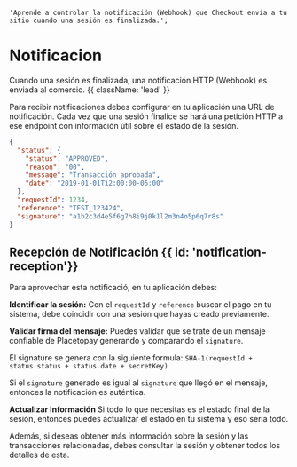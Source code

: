     'Aprende a controlar la notificación (Webhook) que Checkout envia a tu sitio cuando una sesión es finalizada.';

# Notificacion

Cuando una sesión es finalizada, una notificación HTTP (Webhook) es enviada al comercio. {{ className: 'lead' }}

Para recibir notificaciones debes configurar en tu aplicación una URL de notificación. Cada vez que una sesión finalice se hará una petición HTTP a ese endpoint con información útil sobre el estado de la sesión.

```json {{ 'title': 'Notification' }}
{
  "status": {
    "status": "APPROVED",
    "reason": "00",
    "message": "Transacción aprobada",
    "date": "2019-01-01T12:00:00-05:00"
  },
  "requestId": 1234,
  "reference": "TEST_123424",
  "signature": "a1b2c3d4e5f6g7h8i9j0k1l2m3n4o5p6q7r8s"
}
```

## Recepción de Notificación {{ id: 'notification-reception'}}

Para aprovechar esta notificació, en tu aplicación debes:

**Identificar la sesión:** Con el `requestId` y `reference` buscar el pago en tu sistema, debe coincidir con una sesión que hayas creado previamente.

**Validar firma del mensaje:** Puedes validar que se trate de un mensaje confiable de Placetopay generando y comparando el `signature`.

El signature se genera con la siguiente formula: `SHA-1(requestId + status.status + status.date + secretKey)`

Si el `signature` generado es igual al `signature` que llegó en el mensaje, entonces la notificación es auténtica.

**Actualizar Información** Si todo lo que necesitas es el estado final de la sesión, entonces puedes actualizar el estado en tu sistema y eso sería todo.

Además, si deseas obtener más información sobre la sesión y las transacciones relacionadas, debes consultar la sesión y obtener todos los detalles de esta.

